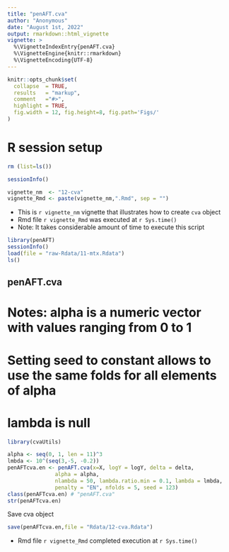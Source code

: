 ```yaml
---
title: "penAFT.cva"
author: "Anonymous"
date: "August 1st, 2022"
output: rmarkdown::html_vignette
vignette: >
  %\VignetteIndexEntry{penAFT.cva}
  %\VignetteEngine{knitr::rmarkdown}
  %\VignetteEncoding{UTF-8}
---
```


```r
knitr::opts_chunk$set(
  collapse  = TRUE,
  results   = "markup",
  comment   ="#>",
  highlight = TRUE,
  fig.width = 12, fig.height=8, fig.path='Figs/'
)
```

# R session setup

```r
rm (list=ls())
```

```r
sessionInfo()
```

```r
vignette_nm  <- "12-cva"
vignette_Rmd <- paste(vignette_nm,".Rmd", sep = "")
```


* This is `r vignette_nm` vignette that illustrates how to create `cva` object
* Rmd file  `r vignette_Rmd` was executed at `r Sys.time()`
* Note: It takes considerable amount of time to execute this script


```r
library(penAFT)
sessionInfo()
load(file = "raw-Rdata/11-mtx.Rdata")
ls()
```

## penAFT.cva 


# Notes: alpha is a numeric vector with values ranging from 0 to 1 
# Setting seed to  constant allows to use the same folds for all elements of alpha
# lambda is null

```r
library(cvaUtils)

alpha <- seq(0, 1, len = 11)^3
lmbda <- 10^(seq(3,-5, -0.2))
penAFTcva.en <- penAFT.cva(x=X, logY = logY, delta = delta,
               alpha = alpha,
               nlambda = 50, lambda.ratio.min = 0.1, lambda = lmbda,
               penalty = "EN", nfolds = 5, seed = 123)
class(penAFTcva.en) # "penAFT.cva"
str(penAFTcva.en)
```


Save cva object

```r
save(penAFTcva.en,file = "Rdata/12-cva.Rdata")
```
* Rmd file  `r vignette_Rmd` completed execution at `r Sys.time()`

